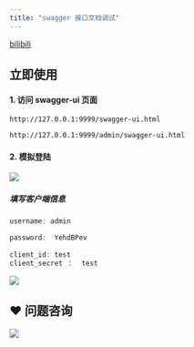 ```yaml
---
title: "swagger 接口文档调试"
---
```


[bilibili](https://player.bilibili.com/player.html?bvid=BV12t411B7e9&p=5&page=5&autoplay=0)

## 立即使用


#### 1. 访问 swagger-ui 页面
```shell
http://127.0.0.1:9999/swagger-ui.html
```

```shell
http://127.0.0.1:9999/admin/swagger-ui.html
```



#### 2. 模拟登陆


![](https://cdn.nlark.com/yuque/0/2020/png/283679/1601182554167-bb3a82f8-d403-4d0d-8b96-1fbca6aa17e0.png)



##### 填写客户端信息


```java
username: admin

password:  YehdBPev  
    
client_id: test
client_secret ：  test
```





![](https://minio.pigx.vip/oss/1638682863.png)





## ❤  问题咨询
![](https://cdn.nlark.com/yuque/0/2022/gif/283679/1662563973685-c22e9831-db66-42b5-973f-886d25d1e0e7.gif)

